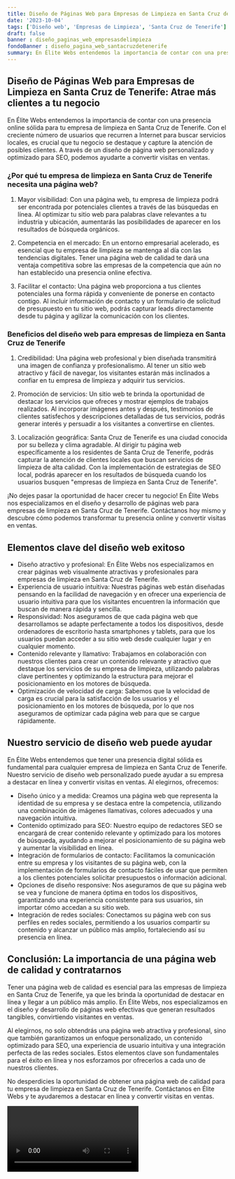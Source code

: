 ```yaml
---
title: Diseño de Páginas Web para Empresas de Limpieza en Santa Cruz de Tenerife
date: '2023-10-04'
tags: ['Diseño web', 'Empresas de Limpieza', 'Santa Cruz de Tenerife']
draft: false
banner : diseño_paginas_web_empresasdelimpieza
fondoBanner : diseño_pagina_web_santacruzdetenerife
summary: En Élite Webs entendemos la importancia de contar con una presencia online sólida para tu empresa de limpieza en Santa Cruz de Tenerife. Con el creciente número de usuarios que recurren a Internet para buscar servicios locales, es crucial que tu negocio se destaque y capture la atención de posibles clientes. A través de un diseño de página web personalizado y optimizado para SEO, podemos ayudarte a convertir visitas en ventas.
---
```


## Diseño de Páginas Web para Empresas de Limpieza en Santa Cruz de Tenerife: Atrae más clientes a tu negocio

En Élite Webs entendemos la importancia de contar con una presencia online sólida para tu empresa de limpieza en Santa Cruz de Tenerife. Con el creciente número de usuarios que recurren a Internet para buscar servicios locales, es crucial que tu negocio se destaque y capture la atención de posibles clientes. A través de un diseño de página web personalizado y optimizado para SEO, podemos ayudarte a convertir visitas en ventas.

### ¿Por qué tu empresa de limpieza en Santa Cruz de Tenerife necesita una página web?

1. Mayor visibilidad: Con una página web, tu empresa de limpieza podrá ser encontrada por potenciales clientes a través de las búsquedas en línea. Al optimizar tu sitio web para palabras clave relevantes a tu industria y ubicación, aumentarás las posibilidades de aparecer en los resultados de búsqueda orgánicos.

2. Competencia en el mercado: En un entorno empresarial acelerado, es esencial que tu empresa de limpieza se mantenga al día con las tendencias digitales. Tener una página web de calidad te dará una ventaja competitiva sobre las empresas de la competencia que aún no han establecido una presencia online efectiva.

3. Facilitar el contacto: Una página web proporciona a tus clientes potenciales una forma rápida y conveniente de ponerse en contacto contigo. Al incluir información de contacto y un formulario de solicitud de presupuesto en tu sitio web, podrás capturar leads directamente desde tu página y agilizar la comunicación con los clientes.

### Beneficios del diseño web para empresas de limpieza en Santa Cruz de Tenerife

1. Credibilidad: Una página web profesional y bien diseñada transmitirá una imagen de confianza y profesionalismo. Al tener un sitio web atractivo y fácil de navegar, los visitantes estarán más inclinados a confiar en tu empresa de limpieza y adquirir tus servicios.

2. Promoción de servicios: Un sitio web te brinda la oportunidad de destacar los servicios que ofreces y mostrar ejemplos de trabajos realizados. Al incorporar imágenes antes y después, testimonios de clientes satisfechos y descripciones detalladas de tus servicios, podrás generar interés y persuadir a los visitantes a convertirse en clientes.

3. Localización geográfica: Santa Cruz de Tenerife es una ciudad conocida por su belleza y clima agradable. Al dirigir tu página web específicamente a los residentes de Santa Cruz de Tenerife, podrás capturar la atención de clientes locales que buscan servicios de limpieza de alta calidad. Con la implementación de estrategias de SEO local, podrás aparecer en los resultados de búsqueda cuando los usuarios busquen "empresas de limpieza en Santa Cruz de Tenerife".

¡No dejes pasar la oportunidad de hacer crecer tu negocio! En Élite Webs nos especializamos en el diseño y desarrollo de páginas web para empresas de limpieza en Santa Cruz de Tenerife. Contáctanos hoy mismo y descubre cómo podemos transformar tu presencia online y convertir visitas en ventas.

<GifSeo />

<Cta />

## Elementos clave del diseño web exitoso

- Diseño atractivo y profesional: En Élite Webs nos especializamos en crear páginas web visualmente atractivas y profesionales para empresas de limpieza en Santa Cruz de Tenerife.
- Experiencia de usuario intuitiva: Nuestras páginas web están diseñadas pensando en la facilidad de navegación y en ofrecer una experiencia de usuario intuitiva para que los visitantes encuentren la información que buscan de manera rápida y sencilla.
- Responsividad: Nos aseguramos de que cada página web que desarrollamos se adapte perfectamente a todos los dispositivos, desde ordenadores de escritorio hasta smartphones y tablets, para que los usuarios puedan acceder a su sitio web desde cualquier lugar y en cualquier momento.
- Contenido relevante y llamativo: Trabajamos en colaboración con nuestros clientes para crear un contenido relevante y atractivo que destaque los servicios de su empresa de limpieza, utilizando palabras clave pertinentes y optimizando la estructura para mejorar el posicionamiento en los motores de búsqueda.
- Optimización de velocidad de carga: Sabemos que la velocidad de carga es crucial para la satisfacción de los usuarios y el posicionamiento en los motores de búsqueda, por lo que nos aseguramos de optimizar cada página web para que se cargue rápidamente.

## Nuestro servicio de diseño web puede ayudar

En Élite Webs entendemos que tener una presencia digital sólida es fundamental para cualquier empresa de limpieza en Santa Cruz de Tenerife. Nuestro servicio de diseño web personalizado puede ayudar a su empresa a destacar en línea y convertir visitas en ventas. Al elegirnos, ofrecemos:
- Diseño único y a medida: Creamos una página web que representa la identidad de su empresa y se destaca entre la competencia, utilizando una combinación de imágenes llamativas, colores adecuados y una navegación intuitiva.
- Contenido optimizado para SEO: Nuestro equipo de redactores SEO se encargará de crear contenido relevante y optimizado para los motores de búsqueda, ayudando a mejorar el posicionamiento de su página web y aumentar la visibilidad en línea.
- Integración de formularios de contacto: Facilitamos la comunicación entre su empresa y los visitantes de su página web, con la implementación de formularios de contacto fáciles de usar que permiten a los clientes potenciales solicitar presupuestos o información adicional.
- Opciones de diseño responsive: Nos aseguramos de que su página web se vea y funcione de manera óptima en todos los dispositivos, garantizando una experiencia consistente para sus usuarios, sin importar cómo accedan a su sitio web.
- Integración de redes sociales: Conectamos su página web con sus perfiles en redes sociales, permitiendo a los usuarios compartir su contenido y alcanzar un público más amplio, fortaleciendo así su presencia en línea.

## Conclusión: La importancia de una página web de calidad y contratarnos

Tener una página web de calidad es esencial para las empresas de limpieza en Santa Cruz de Tenerife, ya que les brinda la oportunidad de destacar en línea y llegar a un público más amplio. En Élite Webs, nos especializamos en el diseño y desarrollo de páginas web efectivas que generan resultados tangibles, convirtiendo visitantes en ventas.

Al elegirnos, no solo obtendrás una página web atractiva y profesional, sino que también garantizamos un enfoque personalizado, un contenido optimizado para SEO, una experiencia de usuario intuitiva y una integración perfecta de las redes sociales. Estos elementos clave son fundamentales para el éxito en línea y nos esforzamos por ofrecerlos a cada uno de nuestros clientes.

No desperdicies la oportunidad de obtener una página web de calidad para tu empresa de limpieza en Santa Cruz de Tenerife. Contáctanos en Élite Webs y te ayudaremos a destacar en línea y convertir visitas en ventas.

<Video />

<CtaBot job='Empresas de Limpieza' city='Santa Cruz de Tenerife'/>

<Gmaps query='Santa Cruz de Tenerife+españa+maps' />